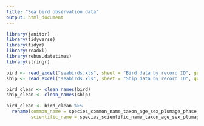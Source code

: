 ```yaml
---
title: "Sea bird observation data"
output: html_document
---
```


```r
library(janitor)
library(tidyverse)
library(tidyr)
library(readxl)
library(rebus.datetimes)
library(stringr)
```


```r
bird <- read_excel("seabirds.xls", sheet = "Bird data by record ID", guess_max = 49019)
ship <- read_excel("seabirds.xls", sheet = "Ship data by record ID", guess_max = 12310)
```

```r
bird_clean <- clean_names(bird)
ship_clean <- clean_names(ship)
```

```r
bird_clean <- bird_clean %>%
  rename(common_name = species_common_name_taxon_age_sex_plumage_phase,
         scientific_name = species_scientific_name_taxon_age_sex_plumage_phase)

```



